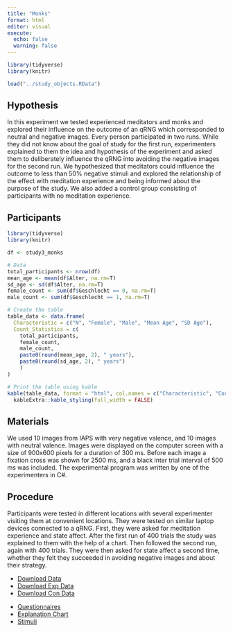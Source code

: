 ```yaml
---
title: "Monks"
format: html
editor: visual
execute: 
  echo: false
  warning: false
---
```


```r
library(tidyverse)
library(knitr)

load("../study_objects.RData")
```

## Hypothesis

In this experiment we tested experienced meditators and monks and explored their influence on the outcome of an qRNG which corresponded to neutral and negative images. Every person participated in two runs. While they did not know about the goal of study for the first run, experimenters explained to them the idea and hypothesis of the experiment and asked them to deliberately influence the qRNG into avoiding the negative images for the second run. We hypothesized that meditators could influence the outcome to less than 50% negative stimuli and explored the relationship of the effect with meditation experience and being informed about the purpose of the study. We also added a control group consisting of participants with no meditation experience.

## Participants

```r
library(tidyverse)
library(knitr)

df <- study3_monks

# Data
total_participants <- nrow(df)
mean_age <- mean(df$Alter, na.rm=T)
sd_age <- sd(df$Alter, na.rm=T)
female_count <- sum(df$Geschlecht == 0, na.rm=T)
male_count <- sum(df$Geschlecht == 1, na.rm=T)

# Create the table
table_data <- data.frame(
  Characteristic = c("N", "Female", "Male", "Mean Age", "SD Age"),
  Count_Statistics = c(
    total_participants, 
    female_count, 
    male_count,
    paste0(round(mean_age, 2), " years"), 
    paste0(round(sd_age, 2), " years")
    )
)

# Print the table using kable
kable(table_data, format = "html", col.names = c("Characteristic", "Count/Statistic")) %>%
  kableExtra::kable_styling(full_width = FALSE)

```

## Materials

We used 10 images from IAPS with very negative valence, and 10 images with neutral valence. Images were displayed on the computer screen with a size of 900x600 pixels for a duration of 300 ms. Before each image a fixation cross was shown for 2500 ms, and a black inter trial interval of 500 ms was included. The experimental program was written by one of the experimenters in C#.

## Procedure

Participants were tested in different locations with several experimenter visiting them at convenient locations. They were tested on similar laptop devices connected to a qRNG. First, they were asked for meditation experience and state affect. After the first run of 400 trials the study was explained to them with the help of a chart. Then followed the second run, again with 400 trials. They were then asked for state affect a second time, whether they felt they succeeded in avoiding negative images and about their strategy.

::: {.callout-tip title="Data" collapse="true"}
-   [Download Data](../data/monks.csv)
-   [Download Exp Data](../data/monks_exp.csv)
-   [Download Con Data](../data/monks_con.csv)
:::

::: {.callout-note title="Resources" collapse="true"}
-   [Questionnaires](https://osf.io/kvjm2)
-   [Explanation Chart](https://osf.io/rjnmc)
-   [Stimuli](https://osf.io/ab29p/files/osfstorage)
:::
